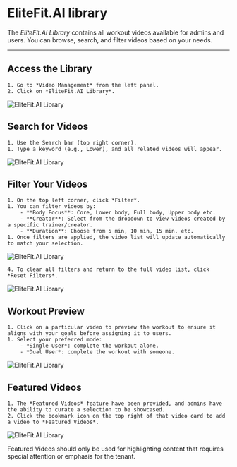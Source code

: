 
# EliteFit.AI library

The *EliteFit.AI Library* contains all workout videos available for admins and users. You can browse, search, and filter videos based on your needs.

---

## Access the Library
    1. Go to *Video Management* from the left panel.
    2. Click on *EliteFit.AI Library*.

![EliteFit.AI Library](/img/Library12.webp)


## Search for Videos
    1. Use the Search bar (top right corner).
    1. Type a keyword (e.g., Lower), and all related videos will appear.

![EliteFit.AI Library](/img/Library2.webp)

## Filter Your Videos
    1. On the top left corner, click *Filter*.
    1. You can filter videos by:
        - **Body Focus**: Core, Lower body, Full body, Upper body etc.
        - **Creator**: Select from the dropdown to view videos created by a specific trainer/creator.
        - **Duration**: Choose from 5 min, 10 min, 15 min, etc.
    1. Once filters are applied, the video list will update automatically to match your selection.

![EliteFit.AI Library](/img/Library3.webp)

    4. To clear all filters and return to the full video list, click *Reset Filters*.

![EliteFit.AI Library](/img/Library4.webp)

## Workout Preview
    1. Click on a particular video to preview the workout to ensure it aligns with your goals before assigning it to users.
    1. Select your preferred mode:
        - *Single User*: complete the workout alone.
        - *Dual User*: complete the workout with someone.

![EliteFit.AI Library](/img/Library6.webp)

## Featured Videos

    1. The *Featured Videos* feature have been provided, and admins have the ability to curate a selection to be showcased.
    2. Click the bookmark icon on the top right of that video card to add a video to *Featured Videos*.

![EliteFit.AI Library](/img/Library5.webp)

<Admonition type="tip" title="Highlights">
  Featured Videos should only be used for highlighting content that requires special attention or emphasis for the tenant.
</Admonition>
